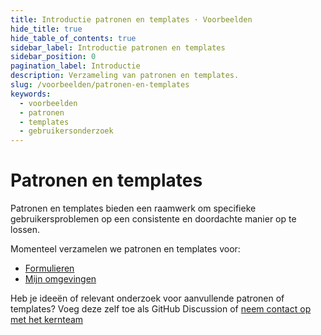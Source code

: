 ```yaml
---
title: Introductie patronen en templates · Voorbeelden
hide_title: true
hide_table_of_contents: true
sidebar_label: Introductie patronen en templates
sidebar_position: 0
pagination_label: Introductie
description: Verzameling van patronen en templates.
slug: /voorbeelden/patronen-en-templates
keywords:
  - voorbeelden
  - patronen
  - templates
  - gebruikersonderzoek
---
```


# Patronen en templates

Patronen en templates bieden een raamwerk om specifieke gebruikersproblemen op een consistente en doordachte manier op te lossen.

Momenteel verzamelen we patronen en templates voor:

- [Formulieren](/voorbeelden/patronen-en-templates/formulieren)
- [Mijn omgevingen](/voorbeelden/patronen-en-templates/mijn-omgevingen)

Heb je ideeën of relevant onderzoek voor aanvullende patronen of templates? Voeg deze zelf toe als GitHub Discussion of [neem contact op met het kernteam](/project/kernteam)
